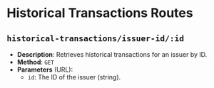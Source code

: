 # Historical Transactions Routes

## `historical-transactions/issuer-id/:id`

- **Description**: Retrieves historical transactions for an issuer by ID.
- **Method**: `GET`
- **Parameters** (URL):
  - `id`: The ID of the issuer (string).
